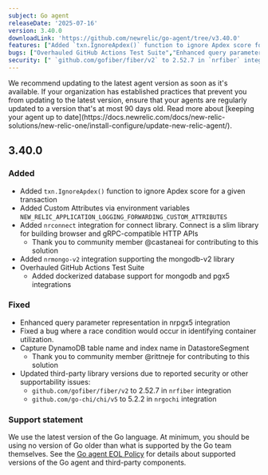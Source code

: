 ```yaml
---
subject: Go agent
releaseDate: '2025-07-16'
version: 3.40.0
downloadLink: 'https://github.com/newrelic/go-agent/tree/v3.40.0'
features: ["Added `txn.IgnoreApdex()` function to ignore Apdex score for a given transaction","Added Custom Attributes via environment variables `NEW_RELIC_APPLICATION_LOGGING_FORWARDING_CUSTOM_ATTRIBUTES`","Added `nrconnect` integration for connect library. Connect is a slim library for building browser and gRPC-compatible HTTP APIs","Added `nrmongo-v2` integration supporting the mongodb-v2 library"]
bugs: ["Overhauled GitHub Actions Test Suite","Enhanced query parameter representation in nrpgx5 integration","Fixed a bug where a race condition would occur in identifying container utilization","Capture DynamoDB table name and index name in DatastoreSegment"]
security: [" `github.com/gofiber/fiber/v2` to 2.52.7 in `nrfiber` integration", "`github.com/go-chi/chi/v5` to 5.2.2 in `nrgochi` integration"]
---
```


<Callout variant="important">
We recommend updating to the latest agent version as soon as it's available. If your organization has established practices that prevent you from updating to the latest version, ensure that your agents are regularly updated to a version that's at most 90 days old. Read more about [keeping your agent up to date](https://docs.newrelic.com/docs/new-relic-solutions/new-relic-one/install-configure/update-new-relic-agent/).
</Callout>


## 3.40.0
### Added
  * Added `txn.IgnoreApdex()` function to ignore Apdex score for a given transaction
  * Added Custom Attributes via environment variables `NEW_RELIC_APPLICATION_LOGGING_FORWARDING_CUSTOM_ATTRIBUTES`
  * Added `nrconnect` integration for connect library. Connect is a slim library for building browser and gRPC-compatible HTTP APIs 
    * Thank you to community member @castaneai for contributing to this solution
  * Added `nrmongo-v2` integration supporting the mongodb-v2 library
  * Overhauled GitHub Actions Test Suite
    * Added dockerized database support for mongodb and pgx5 integrations
### Fixed
  * Enhanced query parameter representation in nrpgx5 integration
  * Fixed a bug where a race condition would occur in identifying container utilization.
  * Capture DynamoDB table name and index name in DatastoreSegment
    * Thank you to community member @rittneje for contributing to this solution
  * Updated third-party library versions due to reported security or other supportability issues:
    * `github.com/gofiber/fiber/v2` to 2.52.7 in `nrfiber` integration
    * `github.com/go-chi/chi/v5` to 5.2.2 in `nrgochi` integration

### Support statement
We use the latest version of the Go language. At minimum, you should be using no version of Go older than what is supported by the Go team themselves.
See the [Go agent EOL Policy](/docs/apm/agents/go-agent/get-started/go-agent-eol-policy) for details about supported versions of the Go agent and third-party components.
